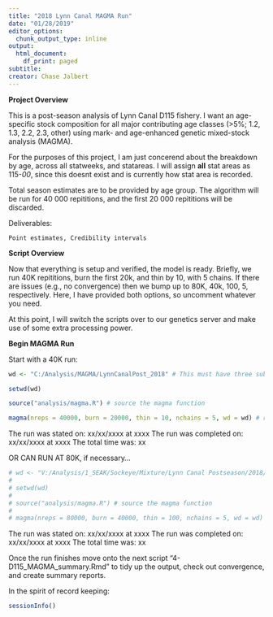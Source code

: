 ```yaml
---
title: "2018 Lynn Canal MAGMA Run"
date: "01/28/2019"
editor_options:
  chunk_output_type: inline
output:
  html_document:
    df_print: paged
subtitle: 
creator: Chase Jalbert
---
```


<b> Project Overview </b> 

This is a post-season analysis of Lynn Canal D115 fishery. I want an age-specific stock composition for all major contributing age classes (>5%; 1.2, 1.3, 2.2, 2.3, other) using mark- and age-enhanced genetic mixed-stock analysis (MAGMA).    

For the purposes of this project, I am just concerend about the breakdown by age, across all statweeks, and statareas. I will assign <b>all</b> stat areas as 115-<i>00</i>, since this doesnt exist and is currently how stat area is recorded.    
 
Total season estimates are to be provided by age group. The algorithm will be run for 40 000 repititions, and the first 20 000 repititions will be discarded.    

Deliverables: 
    
    Point estimates, Credibility intervals
    
<b> Script Overview </b>

Now that everything is setup and verified, the model is ready. Briefly, we run 40K repititions, burn the first 20k, and thin by 10, with 5 chains. If there are issues (e.g., no convergence) then we bump up to 80K, 40k, 100, 5, respectively. Here, I have provided both options, so uncomment whatever you need.   

At this point, I will switch the scripts over to our genetics server and make use of some extra processing power.    

<b> Begin MAGMA Run </b>

Start with a 40K run: 

```r
wd <- "C:/Analysis/MAGMA/LynnCanalPost_2018" # This must have three subdirectories, 1) analysis, 2) data, 3) output which contain the input files obtained by running MAGMA scripts 1 - 2. MAGMA will output to the 'output' directory

setwd(wd)

source("analysis/magma.R") # source the magma function

magma(nreps = 40000, burn = 20000, thin = 10, nchains = 5, wd = wd) # run MAGMA
```

The run was stated on: xx/xx/xxxx at xxxx
The run was completed on: xx/xx/xxxx at xxxx
The total time was: xx

OR CAN RUN AT 80K, if necessary... 

```r
# wd <- "V:/Analysis/1_SEAK/Sockeye/Mixture/Lynn Canal Postseason/2018/MAGMA/" # This must have three subdirectories, 1) analysis, 2) data, 3) output and they must contain the files obtained by running the setup above (Parts 1 - 3)
# 
# setwd(wd)
# 
# source("analysis/magma.R") # source the magma function
# 
# magma(nreps = 80000, burn = 40000, thin = 100, nchains = 5, wd = wd) # run MAGMA
```

The run was stated on: xx/xx/xxxx at xxxx
The run was completed on: xx/xx/xxxx at xxxx
The total time was: xx

Once the run finishes move onto the next script "4-D115_MAGMA_summary.Rmd" to tidy up the output, check out convergence, and create summary reports.    

In the spirit of record keeping:
```r
sessionInfo()
```

